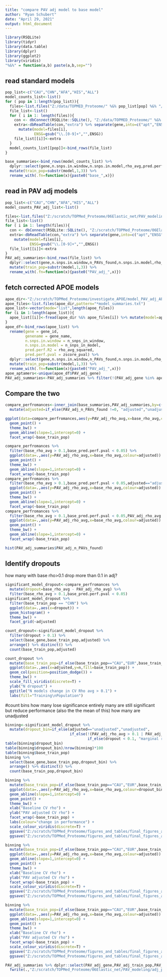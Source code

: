 ---
title: "compare PAV adj model to base model"
author: "Ryan Schubert"
date: "April 29, 2021"
output: html_document
---

```{r setup, include=FALSE}
library(RSQLite)
library(tidyr)
library(data.table)
library(dplyr)
library(ggplot2)
library(viridis)
"%&%" = function(a,b) paste(a,b,sep="")
```

## read standard models

```{r}

pop_list<-c("CAU","CHN","AFA","HIS","ALL")
model_counts_list<-list()
for ( pop in 1:length(pop_list)){
  files<-list.files("Z:/data/TOPMED_Proteome/" %&% pop_list[pop] %&% "/PCAIR_modeling/06Elastic_net/dbs_out/",pattern="*baseline_models_unfiltered.db")
  file_list<-list()
  for ( i in 1: length(files)){
    con <- dbConnect(RSQLite::SQLite(), "Z:/data/TOPMED_Proteome/" %&% pop_list[pop] %&% "/PCAIR_modeling/06Elastic_net/dbs_out/" %&% files[i])
    extra<-dbReadTable(con,"extra") %>% separate(gene,into=c("apt","ENSG"),remove=F) %>%
      mutate(model=files[i],
             ENSG=gsub("\\.[0-9]+","",ENSG))
    file_list[[i]]<-extra
  }
  model_counts_list[[pop]]<-bind_rows(file_list) 
}

base_summaries<-bind_rows(model_counts_list) %>%
  dplyr::select(gene,n.snps.in.window,n.snps.in.model,rho_avg,pred.perf.pval,model) %>%
  mutate(train_pop=substr(model,1,3)) %>%
  rename_with(.fn=function(x){paste0("base_",x)})
```

## read in PAV adj models

```{r}

pop_list<-c("CAU","CHN","AFA","HIS","ALL")
model_counts_PAV_adj_list<-list()

files<-list.files("Z:/scratch/TOPMed_Proteome/06Elastic_net/PAV_modeling/db_out/",pattern="*baseline_PAV_adj_models_unfiltered.db")
file_list<-list()
for ( i in 1: length(files)){
  con <- dbConnect(RSQLite::SQLite(), "Z:/scratch/TOPMed_Proteome/06Elastic_net/PAV_modeling/db_out/" %&% files[i])
  extra<-dbReadTable(con,"extra") %>% separate(gene,into=c("apt","ENSG"),remove=F) %>%
    mutate(model=files[i],
           ENSG=gsub("\\.[0-9]+","",ENSG))
  file_list[[i]]<-extra
}
PAV_adj_summaries<-bind_rows(file_list) %>%
  dplyr::select(gene,n.snps.in.window,n_PAVs_found,n.snps.in.model,rho_avg,pred.perf.pval,model) %>%
  mutate(train_pop=substr(model,1,3)) %>%
  rename_with(.fn=function(x){paste0("PAV_adj_",x)})


```

## fetch corrected APOE models

```{r}
apoe_dir<-"Z:/scratch/TOPMed_Proteome/investigate_APOE/model_PAV_adj_APOE/out/"
apoe_files<-list.files(apoe_dir,pattern="*model_summaries.txt")
apoe_list<-vector(mode="list",length(apoe_files))
for (i in 1:length(apoe_list)){
  apoe_list[[i]]<-fread(apoe_dir %&% apoe_files[i]) %>% mutate(model=apoe_files[i])
}
apoe_df<-bind_rows(apoe_list) %>%
  rename(gene = gene_id,
         genename = gene_name,
         n.snps.in.window = n_snps_in_window,
         n.snps.in.model = n_snps_in_model,
         pred.perf.R2 = rho_avg_squared,
         pred.perf.pval = zscore_pval) %>%
  dplyr::select(gene,n.snps.in.window,n_PAVs_found,n.snps.in.model,rho_avg,pred.perf.pval,model) %>%
  mutate(train_pop=substr(model,1,3)) %>%
  rename_with(.fn=function(x){paste0("PAV_adj_",x)})
apoe_aptamers<-unique(apoe_df$PAV_adj_gene)
PAV_adj_summaries<-PAV_adj_summaries %>% filter(!(PAV_adj_gene %in% apoe_aptamers))  %>% rbind.data.frame(apoe_df)

```

## Compare the two 

```{r}
compare_perfromances<-inner_join(base_summaries,PAV_adj_summaries,by=c("base_gene"="PAV_adj_gene","base_train_pop"="PAV_adj_train_pop")) %>%
  mutate(adjusted=if_else(PAV_adj_n_PAVs_found !=0, "adjusted","unadjusted"))

ggplot(data=compare_perfromances,aes(y=PAV_adj_rho_avg,x=base_rho_avg,colour=adjusted)) + 
  geom_point() +
  theme_bw() +
  geom_abline(slope=1,intercept=0) +
  facet_wrap(~base_train_pop) 

compare_perfromances %>%
  filter(base_rho_avg > 0.1,base_pred.perf.pval < 0.05) %>%
  ggplot(data=.,aes(y=PAV_adj_rho_avg,x=base_rho_avg,colour=adjusted)) + 
  geom_point() +
  theme_bw() +
  geom_abline(slope=1,intercept=0) +
  facet_wrap(~base_train_pop) 
compare_perfromances %>%
  filter(base_rho_avg > 0.1,base_pred.perf.pval < 0.05,adjusted=="adjusted") %>%
  ggplot(data=.,aes(y=PAV_adj_rho_avg,x=base_rho_avg,colour=adjusted)) + 
  geom_point() +
  theme_bw() +
  geom_abline(slope=1,intercept=0) +
  facet_wrap(~base_train_pop)
compare_perfromances %>%
  filter(base_rho_avg > 0.1,base_pred.perf.pval < 0.05,PAV_adj_rho_avg > 0.1,PAV_adj_pred.perf.pval < 0.05,adjusted=="adjusted") %>%
  ggplot(data=.,aes(y=PAV_adj_rho_avg,x=base_rho_avg,colour=adjusted)) + 
  geom_point() +
  theme_bw() +
  geom_abline(slope=1,intercept=0) +
  facet_wrap(~base_train_pop)

hist(PAV_adj_summaries$PAV_adj_n_PAVs_found)
```
## Identify dropouts

how many with base rho>0.1 drop more than 0.1 in adj?

```{r}
significant_model_dropout<-compare_perfromances %>%
  mutate(dropout=base_rho_avg - PAV_adj_rho_avg) %>% 
  filter(base_rho_avg > 0.1,base_pred.perf.pval < 0.05)
significant_model_dropout %>%
  filter(base_train_pop == "CHN") %>%
  ggplot(data=.,aes(x=dropout)) +
  geom_histogram() +
  theme_bw() +
  facet_grid(~adjusted)

count_dropout<-significant_model_dropout %>% 
  filter(dropout > 0.1) %>%
  select(base_gene,base_train_pop,adjusted) %>%
  arrange() %>% distinct() %>%
  count(base_train_pop,adjusted)

count_dropout %>%
  mutate(base_train_pop=if_else(base_train_pop=="CAU","EUR",base_train_pop)) %>%
  ggplot(data=.,aes(x=adjusted,y=n,fill=base_train_pop)) +
  geom_col(position=position_dodge()) +
  theme_bw() +
  scale_fill_viridis(discrete=T) +
  ylab("N dropout") +
  ggtitle("N models change in CV Rho avg > 0.1") +
  labs(fill="Training\nPopulation")
```


#count bins
how many lose significance entirely
many are still significant but reduce performance (also the the mean of this)
how many are unadjusted
```{r}
binning<-significant_model_dropout %>% 
  mutate(dropout_bin=if_else(adjusted=="unadjusted","unadjusted",
                             if_else(!(PAV_adj_rho_avg > 0.1 | PAV_adj_pred.perf.pval < 0.05),"not significant",
                                     if_else(dropout < 0.1, "marginal reduction","large reduction")))) 
table(binning$dropout_bin)
table(binning$dropout_bin)/nrow(binning)*100
table(binning$base_train_pop)
binning %>%
  select(base_gene,base_train_pop,dropout_bin) %>%
  arrange() %>% distinct() %>%
  count(base_train_pop,dropout_bin)

binning %>%
  mutate(base_train_pop=if_else(base_train_pop=="CAU","EUR",base_train_pop)) %>%
  ggplot(data=.,aes(y=PAV_adj_rho_avg,x=base_rho_avg,colour=dropout_bin)) + 
  geom_abline(slope=1,intercept=0) +
  geom_point() +
  theme_bw() +
  xlab("Baseline CV rho") +
  ylab("PAV adjusted CV rho") +
  facet_wrap(~base_train_pop) +
  labs(colour="change in performance") +
  scale_colour_viridis(discrete=T) +
  ggsave("Z:/scratch/TOPMed_Proteome/figures_and_tables/final_figures_and_tables/figures_and_tables/supplemental_cv_rho_PAV_adj_scatter.png",dpi=500,height=7,width=7) +
  ggsave("Z:/scratch/TOPMed_Proteome/figures_and_tables/final_figures_and_tables/figures_and_tables/supplemental_cv_rho_PAV_adj_scatter.pdf",dpi=500,height=7,width=7)

binning %>%
  mutate(base_train_pop=if_else(base_train_pop=="CAU","EUR",base_train_pop)) %>%
  ggplot(data=.,aes(y=PAV_adj_rho_avg,x=base_rho_avg,colour=adjusted)) + 
  geom_abline(slope=1,intercept=0) +
  geom_point() +
  theme_bw() +
  xlab("Baseline CV rho") +
  ylab("PAV adjusted CV rho") +
  facet_wrap(~base_train_pop) +
  scale_colour_viridis(discrete=T) +
  ggsave("Z:/scratch/TOPMed_Proteome/figures_and_tables/final_figures_and_tables/figures_and_tables/supplemental_cv_rho_PAV_adj_scatter_binned.png",dpi=500,height=7,width=7) +
  ggsave("Z:/scratch/TOPMed_Proteome/figures_and_tables/final_figures_and_tables/figures_and_tables/supplemental_cv_rho_PAV_adj_scatter_binned.pdf",dpi=500,height=7,width=7)

binning %>%
  mutate(base_train_pop=if_else(base_train_pop=="CAU","EUR",base_train_pop)) %>%
  ggplot(data=.,aes(y=PAV_adj_rho_avg,x=base_rho_avg,colour=adjusted)) + 
  geom_abline(slope=1,intercept=0) +
  geom_point() +
  theme_bw() +
  xlab("Baseline CV rho") +
  ylab("PAV adjusted CV rho") +
  facet_wrap(~base_train_pop) +
  scale_colour_viridis(discrete=T) +
  ggsave("Z:/scratch/TOPMed_Proteome/figures_and_tables/final_figures_and_tables/figures_and_tables/supplemental_cv_rho_PAV_adj_scatter_binned_presentation.png",dpi=500,height=4.5,width=7) +
  ggsave("Z:/scratch/TOPMed_Proteome/figures_and_tables/final_figures_and_tables/figures_and_tables/supplemental_cv_rho_PAV_adj_scatter_binned_presentation.pdf",dpi=500,height=4.5,width=7)

```



```{r}

PAV_adj_summaries %>% dplyr::select(PAV_adj_gene,PAV_adj_train_pop,PAV_adj_n_PAVs_found)  %>%
  fwrite(.,"Z:/scratch/TOPMed_Proteome/06Elastic_net/PAV_modeling/adj_protein_list.csv")
```